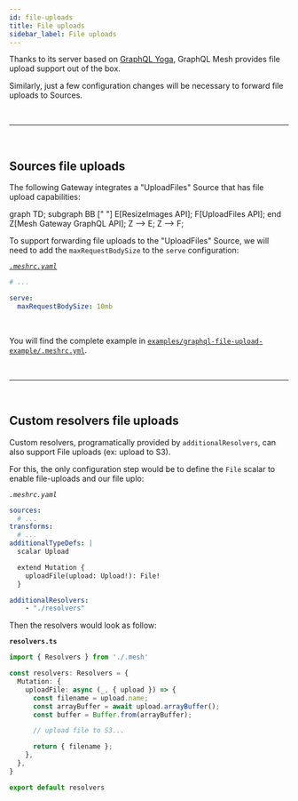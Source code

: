 ```yaml
---
id: file-uploads
title: File uploads
sidebar_label: File uploads
---
```


Thanks to its server based on [GraphQL Yoga](https://www.graphql-yoga.com/), GraphQL Mesh provides file upload support out of the box.

Similarly, just a few configuration changes will be necessary to forward file uploads to Sources.


<p>&nbsp;</p>

------

<p>&nbsp;</p>



## Sources file uploads


The following Gateway integrates a "UploadFiles" Source that has file upload capabilities:


<Graph>

graph TD;
subgraph BB [" "]
E[ResizeImages API];
F[UploadFiles API];
end
Z[Mesh Gateway GraphQL API];
Z --> E;
Z --> F;

</Graph>


To support forwarding file uploads to the "UploadFiles" Source, we will need to add the `maxRequestBodySize` to the `serve` configuration:

_[`.meshrc.yaml`](https://github.com/Urigo/graphql-mesh/tree/master/examples/graphql-file-upload-example/.meshrc.yml)_
```yaml
# ...

serve:
  maxRequestBodySize: 10mb

```

<br />

You will find the complete example in [`examples/graphql-file-upload-example/.meshrc.yml`](https://github.com/Urigo/graphql-mesh/tree/master/examples/graphql-file-upload-example/.meshrc.yml).


<p>&nbsp;</p>

------

<p>&nbsp;</p>


## Custom resolvers file uploads


Custom resolvers, programatically provided by `additionalResolvers`, can also support File uploads (ex: upload to S3).

For this, the only configuration step would be to define the `File` scalar to enable file-uploads and our file uplo:

_`.meshrc.yaml`_
```yaml
sources:
  # ...
transforms:
  # ...
additionalTypeDefs: |
  scalar Upload

  extend Mutation {
    uploadFile(upload: Upload!): File!
  }

additionalResolvers:
    - "./resolvers"
```

Then the resolvers would look as follow:

__`resolvers.ts`__
```ts
import { Resolvers } from './.mesh'

const resolvers: Resolvers = {
  Mutation: {
    uploadFile: async (_, { upload }) => {
      const filename = upload.name;
      const arrayBuffer = await upload.arrayBuffer();
      const buffer = Buffer.from(arrayBuffer);

      // upload file to S3...

      return { filename };
    },
  },
}

export default resolvers
```
